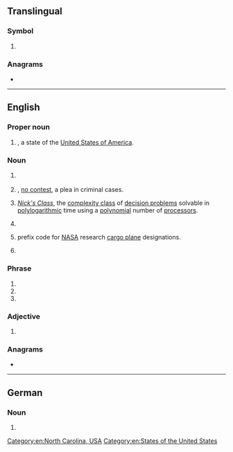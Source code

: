{{also|N.C.|nC|.nc}}
==Translingual==

===Symbol===
{{mul-symbol}}

# {{ISO 3166|1|2|New Caledonia}}
#: {{syn|mul|NCL|qq1={{w|ISO 3166-1 alpha-3|alpha-3}}}}

===Anagrams===
* {{l|mul|CN}}

----

==English==

===Proper noun===
{{head|en|proper noun}}

# {{abbreviation of|en|[[North Carolina]]|nodot=1}}, a state of the [[United States of America]].

===Noun===
{{head|en|noun}}

# {{lb|en|chemistry}} {{abbr of|en|[[nitrocellulose]]}}
# {{lb|en|legal}} {{init of|en|nolo contendere|nodot=1}}, [[no contest]], a plea in criminal cases.
# {{lb|en|computing theory}} ''[[w:NC (complexity)|Nick's Class]]'', the [[complexity class]] of [[decision problems]] solvable in [[polylogarithmic]] time using a [[polynomial]] number of [[processor]]s.
# {{lb|en|linguistics}} {{init of|en|noun class}}
# {{lb|en|US|aviation}} prefix code for [[NASA]] research [[cargo plane]] designations.
# {{lb|en|audio}} {{init of|en|[[noise]] [[control]]}}

===Phrase===
{{head|en|phrase}}
# {{init of|en|[[no]] [[change]]}}
# {{init of|en|[[no]] [[charge]]}}
# {{init of|en|[[no]] [[connection]]}}

===Adjective===
{{head|en|adjective}}

# {{lb|en|electronics|of a [[relay]]}} {{init of|en||[[normally]] [[closed]]}}

===Anagrams===
* {{anagrams|en|a=cn|C/N|CN|c'n}}

[[Category:en:North Carolina, USA]]
[[Category:en:States of the United States]]

----

==German==

===Noun===
{{de-noun|m,(s),(s)}}

# {{init of|de|Numerus clausus}}